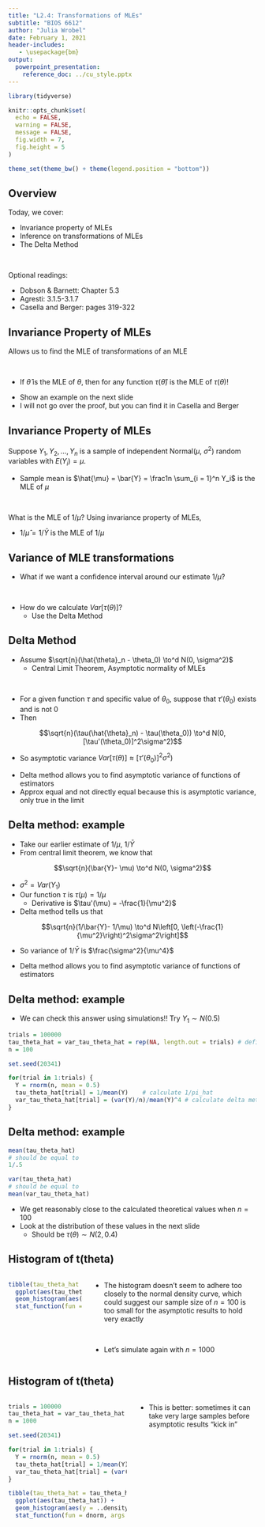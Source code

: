 ```yaml
---
title: "L2.4: Transformations of MLEs"
subtitle: "BIOS 6612"
author: "Julia Wrobel"
date: February 1, 2021
header-includes:
   - \usepackage{bm}
output:
  powerpoint_presentation:
    reference_doc: ../cu_style.pptx
---
```


```r
library(tidyverse)

knitr::opts_chunk$set(
  echo = FALSE,
  warning = FALSE,
  message = FALSE,
  fig.width = 7,
  fig.height = 5
)

theme_set(theme_bw() + theme(legend.position = "bottom"))
```

## Overview

Today, we cover:

* Invariance property of MLEs
* Inference on transformations of MLEs
* The Delta Method

<br>

Optional readings:

* Dobson & Barnett: Chapter 5.3
* Agresti: 3.1.5-3.1.7
* Casella and Berger: pages 319-322


## Invariance Property of MLEs

Allows us to find the MLE of transformations of an MLE

<br>

* If $\hat{\theta}$ is the MLE of $\theta$, then for any function $\tau(\hat{\theta})$ is the MLE of $\tau(\theta)$!



::: notes
- Show an example on the next slide
- I will not go over the proof, but you can find it in Casella and Berger
::: 

## Invariance Property of MLEs

Suppose $Y_1, Y_2, \ldots, Y_n$ is a sample of independent Normal($\mu$, $\sigma^2$) random variables with $E(Y_i) = \mu$.

* Sample mean is $\hat{\mu} = \bar{Y} = \frac1n \sum_{i = 1}^n Y_i$ is the MLE of $\mu$

<br>

What is the MLE of $1/\mu$? Using invariance property of MLEs,

* $1/\hat{\mu} = 1/\bar{Y}$ is the MLE of $1/\mu$


## Variance of MLE transformations

* What if we want a confidence interval around our estimate $1/\hat{\mu}$?

<br>

* How do we calculate $Var[\tau(\theta)]$?
  * Use the Delta Method

##  Delta Method

* Assume $\sqrt{n}(\hat{\theta}_n - \theta_0) \to^d N(0, \sigma^2)$
  * Central Limit Theorem, Asymptotic normality of MLEs
  
<br>  
  
* For a given function $\tau$ and specific value of $\theta_0$, suppose that $\tau'(\theta_0)$ exists and is not 0
* Then 

$$\sqrt{n}(\tau(\hat{\theta}_n) - \tau(\theta_0)) \to^d N(0, [\tau'(\theta_0)]^2\sigma^2)$$


* So asymptotic variance $Var[\tau(\theta)] \approx [\tau'(\theta_0)]^2\sigma^2)$

::: notes
- Delta method allows you to find asymptotic variance of functions of estimators
- Approx equal and not directly equal because this is asymptotic variance, only true in the limit
::: 


## Delta method: example


* Take our earlier estimate of $1/\mu$, $1/\bar{Y}$
* From central limit theorem, we know that 

$$\sqrt{n}(\bar{Y}- \mu) \to^d N(0, \sigma^2)$$

* $\sigma^2 = Var(Y_1)$
* Our function $\tau$ is $\tau(\mu) = 1/\mu$
  * Derivative is $\tau'(\mu) = -\frac{1}{\mu^2}$
* Delta method tells us that 

$$\sqrt{n}(1/\bar{Y}- 1/\mu) \to^d N\left[0, \left(-\frac{1}{\mu^2}\right)^2\sigma^2\right]$$

* So variance of $1/\bar{Y}$ is $\frac{\sigma^2}{\mu^4}$
  
::: notes
- Delta method allows you to find asymptotic variance of functions of estimators
:::  
  
## Delta method: example

* We can check this answer using simulations!! Try $Y_1 \sim N(0.5)$

```r
trials = 100000 
tau_theta_hat = var_tau_theta_hat = rep(NA, length.out = trials) # define empty vector
n = 100

set.seed(20341)

for(trial in 1:trials) { 
  Y = rnorm(n, mean = 0.5)
  tau_theta_hat[trial] = 1/mean(Y)    # calculate 1/pi_hat
  var_tau_theta_hat[trial] = (var(Y)/n)/mean(Y)^4 # calculate delta method variance
}
```

## Delta method: example

```r
mean(tau_theta_hat)
# should be equal to 
1/.5

var(tau_theta_hat)
# should be equal to 
mean(var_tau_theta_hat) 
```

* We get reasonably close to the calculated theoretical values when $n = 100$
* Look at the distribution of these values in the next slide
  * Should be $\tau(\theta) \sim N(2, 0.4)$

## Histogram of t(theta)


:::::::::::::: {.columns}
::: {.column}
```r
tibble(tau_theta_hat = tau_theta_hat) %>%
  ggplot(aes(tau_theta_hat)) +
  geom_histogram(aes(y = ..density..), fill = "lightblue") +
  stat_function(fun = dnorm, args = list(mean = 1/0.5, sd = sqrt((1/n)/.5^4)))
```
:::
::: {.column}
* The histogram doesn’t seem to adhere too closely to the normal density curve, which could suggest our sample size of $n = 100$ is too small for the asymptotic results to hold very exactly

<br>

* Let’s simulate again with $n = 1000$
:::
::::::::::::::




## Histogram of t(theta)

:::::::::::::: {.columns}
::: {.column}

```r
trials = 100000 
tau_theta_hat = var_tau_theta_hat = rep(NA, length.out = trials) # define empty vector
n = 1000

set.seed(20341)

for(trial in 1:trials) { 
  Y = rnorm(n, mean = 0.5)
  tau_theta_hat[trial] = 1/mean(Y)    # calculate 1/pi_hat
  var_tau_theta_hat[trial] = (var(Y)/n)/mean(Y)^4 # calculate delta method variance
}

tibble(tau_theta_hat = tau_theta_hat) %>%
  ggplot(aes(tau_theta_hat)) +
  geom_histogram(aes(y = ..density..), fill = "lightblue") +
  stat_function(fun = dnorm, args = list(mean = 1/0.5, sd = sqrt((1/n)/.5^4)))

```

:::
::: {.column}
* This is better: sometimes it can take very large samples before asymptotic results “kick in”

:::
::::::::::::::



